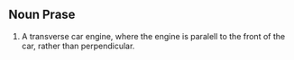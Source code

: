 ==Noun Prase==
#A transverse car engine, where the engine is paralell to the front of the car, rather than perpendicular.